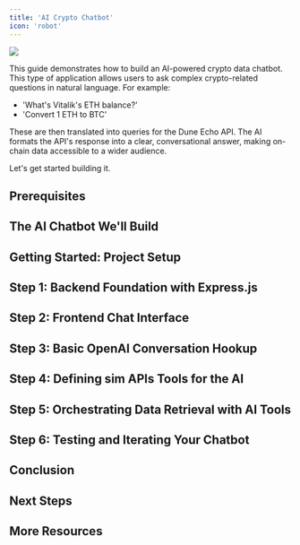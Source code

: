 ```yaml
---
title: 'AI Crypto Chatbot'
icon: 'robot'
---
```


<Frame caption="The final UI we'll build together in this guide">
  <img
    src="/images/ai-crypto-chatbot/ai-powered-crypto-chatbot.png"
    className="mx-auto"
    style={{ width:"100%" }}
  />
</Frame>

This guide demonstrates how to build an AI-powered crypto data chatbot.
This type of application allows users to ask complex crypto-related questions in natural language.
For example:

- 'What's Vitalik's ETH balance?'
- 'Convert 1 ETH to BTC'

These are then translated into queries for the Dune Echo API.
The AI formats the API's response into a clear, conversational answer, making on-chain data accessible to a wider audience.

Let's get started building it.

## Prerequisites

## The AI Chatbot We'll Build

## Getting Started: Project Setup

## Step 1: Backend Foundation with Express.js

## Step 2: Frontend Chat Interface

## Step 3: Basic OpenAI Conversation Hookup

## Step 4: Defining sim APIs Tools for the AI

## Step 5: Orchestrating Data Retrieval with AI Tools

## Step 6: Testing and Iterating Your Chatbot

## Conclusion

## Next Steps

## More Resources
